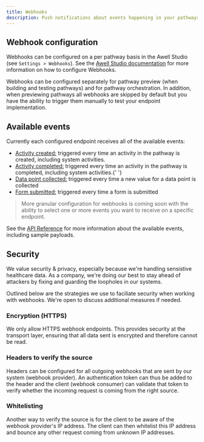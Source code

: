 ```yaml
---
title: Webhooks
description: Push notifications about events happening in your pathways.
---
```


## Webhook configuration

Webhooks can be configured on a per pathway basis in the Awell Studio (see `Settings > Webhooks`). See the <a href="https://help.awellhealth.com/en/" target="_blank">Awell Studio documentation</a> for more information on how to configure Webhooks.

Webhooks can be configured separately for pathway preview (when building and testing pathways) and for pathway orchestration. In addition, when previewing pathways all webhooks are skipped by default but you have the ability to trigger them manually to test your endpoint implementation.

## Available events

Currently each configured endpoint receives all of the available events:

* <u>Activity created:</u> triggered every time an activity in the pathway is created,
   including system activities.
* <u>Activity completed:</u> triggered every time an activity in the pathway is
   completed, including system activities.{' '}
* <u>Data point collected:</u> triggered every time a new value for a data point
   is collected
* <u>Form submitted:</u> triggered every time a form is submitted

> More granular configuration for webhooks is coming soon with the ability to select one or more events you want to receive on a specific endpoint.

See the [API Reference](/api-reference/overview/endpoints) for more information about the available events, including sample payloads.

## Security

We value security & privacy, especially because we're handling sensistive healthcare data. As a company, we're doing our best to stay ahead of attackers by fixing and guarding the loopholes in our systems.

Outlined below are the strategies we use to faciliate security when working with webhooks. We're open to discuss additional measures if needed.

### Encryption (HTTPS)

We only allow HTTPS webhook endpoints. This provides security at the transport layer, ensuring that all data sent is encrypted and therefore cannot be read.

### Headers to verify the source

Headers can be configured for all outgoing webhooks that are sent by our system (webhook provider). An authentication token can thus be added to the header and the client (webhook consumer) can validate that token to verify whether the incoming request is coming from the right source.

### Whitelisting

Another way to verify the source is for the client to be aware of the webhook provider's IP address. The client can then whitelist this IP address and bounce any other request coming from unknown IP addresses.
